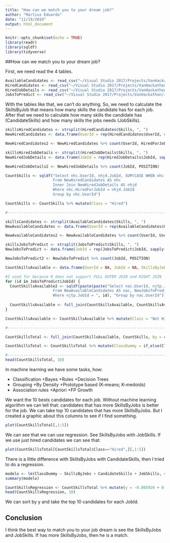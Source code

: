 ---
title: "How can we match you to your dream job?"
author: "Martius Eduardo"
date: "11/19/2019"
output: html_document
---

```{r setup, include=FALSE}
knitr::opts_chunk$set(echo = TRUE)
library(readr)
library(sqldf)
library(tidyverse)
```

##How can we match you to your dream job?

First, we need read the 4 tables.

```{r read_tables}
AvailableCandidates <- read_csv("~/Visual Studio 2017/Projects/VanHackathon/AvailableCandidates.csv")
HiredCandidates <- read_csv("~/Visual Studio 2017/Projects/VanHackathon/HiredCandidates.csv")
HiredJobDetails <- read_csv("~/Visual Studio 2017/Projects/VanHackathon/HiredJobDetails.csv")
JobsToPredict <- read_csv("~/Visual Studio 2017/Projects/VanHackathon/JobsToPredict.csv")
```

With the tables like that, we can't do anything. So, we need to calculate the SkillsByJob that means how many skills the candidate has for each job. After that we need to calculate how many skills the candidate has (CandidateSkills) and how many skills the jobs needs (JobSkills).

```{r creating_columns}
skillsHiredCandidates <- strsplit(HiredCandidates$Skills, ", ")
NewHiredCandidates <- data.frame(UserId = rep(HiredCandidates$UserId, sapply(skillsHiredCandidates, length)), HiredForJobId = rep(HiredCandidates$HiredForJobId, sapply(skillsHiredCandidates, length)), Skills = unlist(skillsHiredCandidates), UsersPosition = rep(HiredCandidates$UsersPosition, sapply(skillsHiredCandidates, length)))

NewHiredCandidates2 <- NewHiredCandidates %>% count(UserId, HiredForJobId, UsersPosition)

skillsHiredJobDetails <- strsplit(HiredJobDetails$Skills, ", ")
NewHiredJobDetails <- data.frame(JobId = rep(HiredJobDetails$JobId, sapply(skillsHiredJobDetails, length)), POSITION = rep(HiredJobDetails$POSITION, sapply(skillsHiredJobDetails, length)), Skills = unlist(skillsHiredJobDetails))

NewHiredJobDetails2 <- NewHiredJobDetails %>% count(JobId, POSITION)

CountSkills <- sqldf("Select nhc.UserId, nhjd.JobId, SUM(CASE WHEN nhc.Skills=nhjd.Skills THEN 1 ELSE 0 END) AS SkillsByJobs, (Select nhc2.n From NewHiredCandidates2 AS nhc2 Where nhc2.UserId = nhc.UserId) As CandidateSkills, (Select nhjd2.n From NewHiredJobDetails2 AS nhjd2 WHere nhjd2.JobId = nhjd.JobId) AS JobSkills
                     From NewHiredCandidates AS nhc
                     Inner Join NewHiredJobDetails AS nhjd
                     Where nhc.HiredForJobId = nhjd.JobId
                     Group by nhc.UserId")

CountSkills <- CountSkills %>% mutate(Class = "Hired")

#----------------------------------------------------------------------------------------

skillsCandidates <- strsplit(AvailableCandidates$Skills, ", ")
NewAvailableCandidates <- data.frame(UserId = rep(AvailableCandidates$UserId, sapply(skillsCandidates, length)), Skills = unlist(skillsCandidates), UsersPosition = rep(AvailableCandidates$UsersPosition, sapply(skillsCandidates, length)), YearsOfExperience = rep(AvailableCandidates$YearsOfExperience, sapply(skillsCandidates, length)), EnglishLevel = rep(AvailableCandidates$EnglishLevel, sapply(skillsCandidates, length)))

NewAvailableCandidates2 <- NewAvailableCandidates %>% count(UserId, UsersPosition, YearsOfExperience, EnglishLevel)

skillsJobsToPredict <- strsplit(JobsToPredict$Skills, ", ")
NewJobsToPredict <- data.frame(JobId = rep(JobsToPredict$JobId, sapply(skillsJobsToPredict, length)), POSITION = rep(JobsToPredict$POSITION, sapply(skillsJobsToPredict, length)), Skills = unlist(skillsJobsToPredict))

NewJobsToPredict2 <- NewJobsToPredict %>% count(JobId, POSITION)

CountSkillsAvailable <- data.frame(UserId = NA, JobId = NA, SkillsByJobs = NA, CandidateSkills = NA, JobSkills = NA) %>% na.omit()

#I used for because R does not support FULL OUTER JOIN and RIGHT JOIN
for (id in JobsToPredict$JobId) {
  CountSkillsAvailable2 <- sqldf(paste(paste("Select nac.UserId, njtp.JobId, SUM(CASE WHEN nac.Skills=njtp.Skills THEN 1 ELSE 0 END) AS SkillsByJobs, (Select nac2.n From NewAvailableCandidates2 AS nac2 Where nac2.UserId = nac.UserId) As CandidateSkills, (Select njtp2.n From NewJobsToPredict2 AS njtp2 WHere njtp2.JobId = njtp.JobId) AS JobSkills
                     From NewAvailableCandidates AS nac, NewJobsToPredict AS njtp
                     Where njtp.JobId = ", id), "Group by nac.UserId"))
  
  CountSkillsAvailable <- full_join(CountSkillsAvailable, CountSkillsAvailable2, by = c("UserId", "JobId", "SkillsByJobs", "CandidateSkills", "JobSkills"))
}

CountSkillsAvailable <- CountSkillsAvailable %>% mutate(Class = "Not Hired")

#--------------------------------------------------------------------------------------------

CountSkillsTotal <- full_join(CountSkillsAvailable, CountSkills, by = c("UserId", "JobId", "SkillsByJobs", "CandidateSkills", "JobSkills", "Class"))

CountSkillsTotal <- CountSkillsTotal %>% mutate(ClassDummy = if_else(Class == "Hired", 1, 0))

#--------------------------------------------------------------------------------------------
head(CountSkillsTotal, 10)
```


In machine learning we have some tasks, how:

* Classification
  +Bayes
  +Rules
  +Decision Trees
* Grouping
  +By Density
  +Prototype based (K-means; K-medoids)
* Association rules
  +Apriori
  +FP Growth

We want the 10 bests candidates for each job. Without machine learning algorithm we can tell that: candidates that has more SkillsByJobs is better for the job. We can take top 10 candidates that has more SkillsByJobs. But I created a graphic about this columns to see if I find something.

```{r plot_about_skills}
plot(CountSkillsTotal[,1:5])
```

We can see that we can use regression. See SkillsByJobs with JobSkills. If we use just hired candidates we can see that:

```{r plot_about_skills_hired_candidates}
plot(CountSkillsTotal[CountSkillsTotal$Class=="Hired",][,1:5])
```

There is a little difference with SkillsByJobs with CandidateSkills, then I tried to do a regression.

```{r regression}
modelo <- lm(ClassDummy ~ SkillsByJobs + CandidateSkills + JobSkills, data = CountSkillsTotal)
summary(modelo)
```


```{r calculating_regression}
CountSkillsRegression <- CountSkillsTotal %>% mutate(y = -0.005926 + 0.005052*SkillsByJobs + 0.00003424*CandidateSkills + 0.0006583*JobSkills)
head(CountSkillsRegression, 10)
```

We can sort by y and take the top 10 candidates for each JobId.

## Conclusion

I think the best way to match you to your job dream is see the SkillsByJobs and JobSkills. If has more SkillsByJobs, then he is a match.

